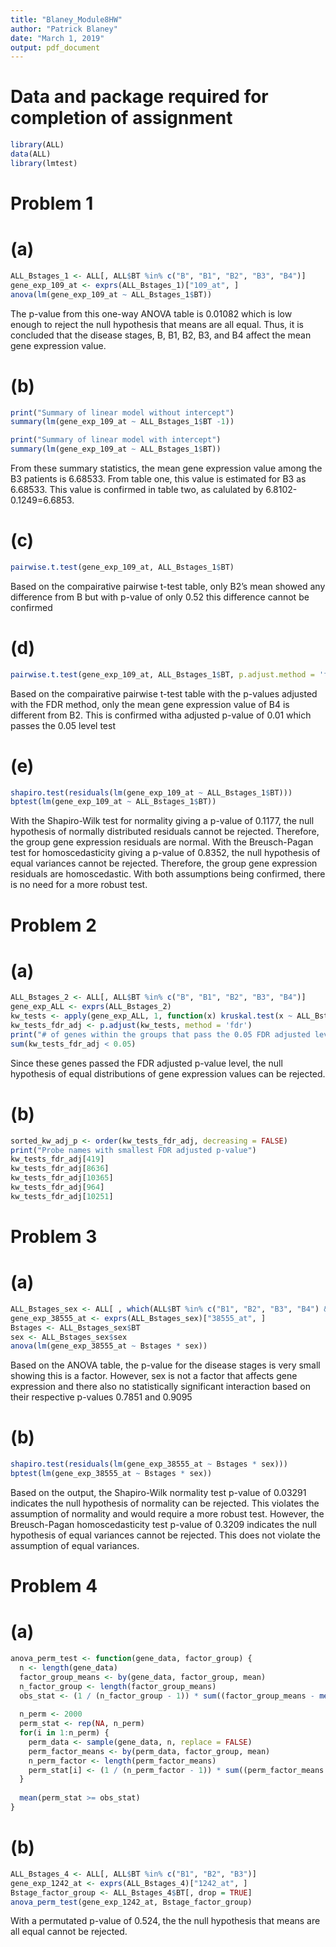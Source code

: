 ```yaml
---
title: "Blaney_Module8HW"
author: "Patrick Blaney"
date: "March 1, 2019"
output: pdf_document
---
```


# Data and package required for completion of assignment
```r
library(ALL)
data(ALL)
library(lmtest)
```


# Problem 1

# (a)
```r
ALL_Bstages_1 <- ALL[, ALL$BT %in% c("B", "B1", "B2", "B3", "B4")]
gene_exp_109_at <- exprs(ALL_Bstages_1)["109_at", ]
anova(lm(gene_exp_109_at ~ ALL_Bstages_1$BT))
```
The p-value from this one-way ANOVA table is 0.01082 which is low enough to reject the null hypothesis that means
are all equal. Thus, it is concluded that the disease stages, B, B1, B2, B3, and B4 affect the mean gene expression value.

# (b)
```r
print("Summary of linear model without intercept")
summary(lm(gene_exp_109_at ~ ALL_Bstages_1$BT -1))

print("Summary of linear model with intercept")
summary(lm(gene_exp_109_at ~ ALL_Bstages_1$BT))
```
From these summary statistics, the mean gene expression value among the B3 patients is 6.68533. From table one, this
value is estimated for B3 as 6.68533. This value is confirmed in table two, as calulated by 6.8102-0.1249=6.6853.

# (c)
```r
pairwise.t.test(gene_exp_109_at, ALL_Bstages_1$BT)
```
Based on the compairative pairwise t-test table, only B2's mean showed any difference from B but with p-value of
only 0.52 this difference cannot be confirmed

# (d)
```r
pairwise.t.test(gene_exp_109_at, ALL_Bstages_1$BT, p.adjust.method = 'fdr')
```
Based on the compairative pairwise t-test table with the p-values adjusted with the FDR method, only the mean gene
expression value of B4 is different from B2. This is confirmed witha adjusted p-value of 0.01 which passes the 0.05 level test

# (e)
```r
shapiro.test(residuals(lm(gene_exp_109_at ~ ALL_Bstages_1$BT)))
bptest(lm(gene_exp_109_at ~ ALL_Bstages_1$BT))
```
With the Shapiro-Wilk test for normality giving a p-value of 0.1177, the null hypothesis of normally
distributed residuals cannot be rejected. Therefore, the group gene expression residuals are normal.
With the Breusch-Pagan test for homoscedasticity giving a p-value of 0.8352, the null hypothesis of 
equal variances cannot be rejected. Therefore, the group gene expression residuals are homoscedastic.
With both assumptions being confirmed, there is no need for a more robust test.


# Problem 2

# (a)
```r
ALL_Bstages_2 <- ALL[, ALL$BT %in% c("B", "B1", "B2", "B3", "B4")]
gene_exp_ALL <- exprs(ALL_Bstages_2)
kw_tests <- apply(gene_exp_ALL, 1, function(x) kruskal.test(x ~ ALL_Bstages_2$BT)$p.value)
kw_tests_fdr_adj <- p.adjust(kw_tests, method = 'fdr')
print("# of genes within the groups that pass the 0.05 FDR adjusted level are")
sum(kw_tests_fdr_adj < 0.05)
```
Since these genes passed the FDR adjusted p-value level, the null hypothesis of equal distributions of gene
expression values can be rejected.

# (b)
```r
sorted_kw_adj_p <- order(kw_tests_fdr_adj, decreasing = FALSE)
print("Probe names with smallest FDR adjusted p-value")
kw_tests_fdr_adj[419]
kw_tests_fdr_adj[8636]
kw_tests_fdr_adj[10365]
kw_tests_fdr_adj[964]
kw_tests_fdr_adj[10251]
```


# Problem 3

# (a)
```r
ALL_Bstages_sex <- ALL[ , which(ALL$BT %in% c("B1", "B2", "B3", "B4") & ALL$sex %in% c("M", "F"))]
gene_exp_38555_at <- exprs(ALL_Bstages_sex)["38555_at", ]
Bstages <- ALL_Bstages_sex$BT
sex <- ALL_Bstages_sex$sex
anova(lm(gene_exp_38555_at ~ Bstages * sex))
```
Based on the ANOVA table, the p-value for the disease stages is very small showing this is a factor.
However, sex is not a factor that affects gene expression and there also no statistically significant interaction
based on their respective p-values 0.7851 and 0.9095

# (b)
```r
shapiro.test(residuals(lm(gene_exp_38555_at ~ Bstages * sex)))
bptest(lm(gene_exp_38555_at ~ Bstages * sex))
```
Based on the output, the Shapiro-Wilk normality test p-value of 0.03291 indicates the null hypothesis of normality
can be rejected. This violates the assumption of normality and would require a more robust test.
However, the Breusch-Pagan homoscedasticity test p-value of 0.3209 indicates the null hypothesis of equal variances
cannot be rejected. This does not violate the assumption of equal variances.


# Problem 4

# (a)
```r
anova_perm_test <- function(gene_data, factor_group) {
  n <- length(gene_data)
  factor_group_means <- by(gene_data, factor_group, mean)
  n_factor_group <- length(factor_group_means)
  obs_stat <- (1 / (n_factor_group - 1)) * sum((factor_group_means - mean(factor_group_means)) ^ 2)
  
  n_perm <- 2000
  perm_stat <- rep(NA, n_perm)
  for(i in 1:n_perm) {
    perm_data <- sample(gene_data, n, replace = FALSE)
    perm_factor_means <- by(perm_data, factor_group, mean)
    n_perm_factor <- length(perm_factor_means)
    perm_stat[i] <- (1 / (n_perm_factor - 1)) * sum((perm_factor_means - mean(perm_factor_means)) ^ 2)
  }
  
  mean(perm_stat >= obs_stat)
}
```

# (b)
```r
ALL_Bstages_4 <- ALL[, ALL$BT %in% c("B1", "B2", "B3")]
gene_exp_1242_at <- exprs(ALL_Bstages_4)["1242_at", ]
Bstage_factor_group <- ALL_Bstages_4$BT[, drop = TRUE]
anova_perm_test(gene_exp_1242_at, Bstage_factor_group)
```
With a permutated p-value of 0.524, the the null hypothesis that means are all equal cannot be rejected.

